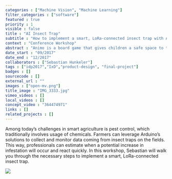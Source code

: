 ```yaml
---
categories : ["Machine Vision", "Machine Learning"]
filter_categories : ["software"]
featured : true
priority : 1
visible : false
title : "AI Insect Trap"
subtitle : "How to implement a smart, LoRa-connected insect trap with Arduino"
context : "Conference Workshop"
abstract : "Animo is a board game that gives children a safe space to talk about their feelings and emotions. Reflecting on and talking about their feelings and difficult topics in a playful way helps to improve their emotional intelligence."
date_start : "09/2017"
date_end : "12/2017"
collaborators : ["Sebastian Hunkeler"]
tags : ["idp2017","IxD","product-design", "final-project"]
badges : []
sourcecode : []
external_url : ""
images : ["open-mv.png"]
title_image : "IMG_3333.jpg"
vimeo_videos : []
local_videos : []
concept_video : "364474971"
links : []
related_projects : []
---
```


Among today’s challenges in smart agriculture is pest control, which traditionally involves usage of chemicals. Farmers can leverage Arduino’s solutions to collect and monitor data coming from insect traps on the fields. This way, professionals can estimate when a potential increase in infestation will occur and react quickly. In this workshop, Sebastian will walk you through the necessary steps to implement a smart, LoRa-connected insect trap.


![](/projects/ai-insect-trap/assets/open-mv.png)